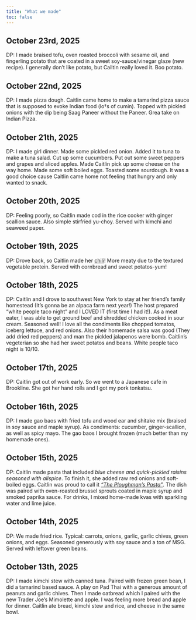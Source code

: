 ```yaml
---
title: "What we made" 
toc: false
---
```

## October 23rd, 2025
DP: I made braised tofu, oven roasted broccoli with sesame oil, and fingerling potato that are coated in a sweet soy-sauce/vinegar glaze (new recipe). I generally don't like potato, but Cailtin really loved it. Boo potato.

## October 22nd, 2025
DP: I made pizza dough. Caitlin came home to make a tamarind pizza sauce that is supposed to evoke Indian food (lo†s of cumin). Topped with pickled onions with the dip being Saag Paneer without the Paneer. Grea take on Indian Pizza.

## October 21th, 2025
DP: I made girl dinner. Made some pickled red onion. Added it to tuna to make a tuna salad. Cut up some cucumbers. Put out some sweet peppers and grapes and sliced apples. Made Caitlin pick up some cheese on the way home. Made some soft boiled eggs. Toasted some sourdough. It was a good choice cause Caitlin came home not feeling that hungry and only wanted to snack. 

## October 20th, 2025
DP: Feeling poorly, so Caitlin made cod in the rice cooker with ginger scallion sauce. Also simple stirfried yu-choy. Served with kimchi and seaweed paper.

## October 19th, 2025
DP: Drove back, so Caitlin made her [chili](/posts/chili.qmd)! More meaty due to the textured vegetable protein. Served with cornbread and sweet potatos-yum!

## October 18th, 2025
DP: Caitlin and I drove to southwest New York to stay at her friend's family homestead (It's gonna be an alpaca farm next year!) The host prepared "white people taco night" and I LOVED IT (first time I had it!). As a meat eater, I was able to get ground beef and shredded chicken cooked in sour cream. Seasoned well! I love all the condiments like chopped tomatos, iceberg lettuce, and red onions. Also their homemade salsa was good (They add dried red peppers) and man the pickled jalapenos were bomb. Caitlin's vegeterian so she had her sweet potatos and beans. White people taco night is 10/10.

## October 17th, 2025
DP: Caitlin got out of work early. So we went to a Japanese cafe in Brookline. She got her hand rolls and I got my pork tonkatsu. 

## October 16th, 2025
DP: I made gao baos with fried tofu and wood ear and shitake mix (braised in soy sauce and maple syrup). As condiments: cucumber, ginger-scallion, as well as spicy mayo. The gao baos I brought frozen (much better than my homemade ones). 

## October 15th, 2025
DP: Caitlin made pasta that included *blue cheese and quick-pickled raisins seasoned with allspice*. To finish it, she added raw red onions and soft-boiled eggs. Caitlin was proud to call it [*"The Ploughman's Pasta"*](/posts/pasta_bc_raisin.qmd). The dish was paired with oven-roasted brussel sprouts coated in maple syrup and smoked paprika sauce. For drinks, I mixed home-made kvas with sparkling water and lime juice. 

## October 14th, 2025
DP: We made fried rice. Typical: carrots, onions, garlic, garlic chives, green onions, and eggs. Seasoned generously with soy sauce and a ton of MSG. Served with leftover green beans.

## October 13th, 2025
DP: I made kimchi stew with canned tuna. Paired with frozen green bean, I did a tamarind based sauce. A play on Pad Thai with a generous amount of peanuts and garlic chives. Then I made oatbread which I paired with the new Trader Joe's Mimolette and apple. I was feeling more bread and apple for dinner. Caitlin ate bread, kimchi stew and rice, and cheese in the same bowl.